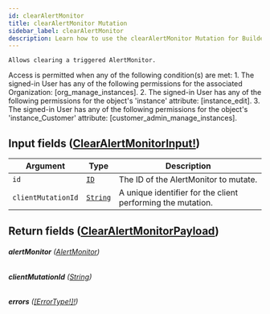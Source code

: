 ```yaml
---
id: clearAlertMonitor
title: clearAlertMonitor Mutation
sidebar_label: clearAlertMonitor
description: Learn how to use the clearAlertMonitor Mutation for Builder's API.
---
```


    Allows clearing a triggered AlertMonitor.

Access is permitted when any of the following condition(s) are met: 1. The signed-in User has any of the following permissions for the associated Organization: [org_manage_instances]. 2. The signed-in User has any of the following permissions for the object's 'instance' attribute: [instance_edit]. 3. The signed-in User has any of the following permissions for the object's 'instance_Customer' attribute: [customer_admin_manage_instances].

## Input fields ([ClearAlertMonitorInput!](/docs/composer/builder/api/schema/input_object/ClearAlertMonitorInput.mdx))

| Argument           | Type                                     | Description                                                 |
| ------------------ | ---------------------------------------- | ----------------------------------------------------------- |
| `id`               | [`ID`](/docs/composer/builder/api/schema/scalar/ID.mdx)         | The ID of the AlertMonitor to mutate.                       |
| `clientMutationId` | [`String`](/docs/composer/builder/api/schema/scalar/String.mdx) | A unique identifier for the client performing the mutation. |

## Return fields ([ClearAlertMonitorPayload](/docs/composer/builder/api/schema/object/ClearAlertMonitorPayload.mdx))

###### <b>alertMonitor</b> ([AlertMonitor](/docs/composer/builder/api/schema/object/AlertMonitor.mdx))

###### <b>clientMutationId</b> ([String](/docs/composer/builder/api/schema/scalar/String.mdx))

###### <b>errors</b> ([[ErrorType!]!](/docs/composer/builder/api/schema/object/ErrorType.mdx))
